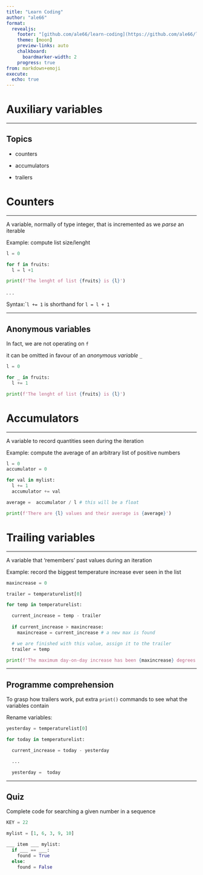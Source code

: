 ```yaml
---
title: "Learn Coding"
author: "ale66"
format: 
  revealjs:
    footer: "[github.com/ale66/learn-coding](https://github.com/ale66/learn-coding)&nbsp;&nbsp;&nbsp;"
    theme: [moon]
    preview-links: auto
    chalkboard: 
      boardmarker-width: 2
    progress: true
from: markdown+emoji
execute:
  echo: true
---
```


# Auxiliary variables

---

## Topics

- counters 
  
- accumulators

- trailers


# Counters

---

A variable, normally of type integer, that is incremented as we *parse* an iterable

Example: compute list size/lenght

```python
l = 0

for f in fruits:
  l = l +1

print(f'The lenght of list {fruits} is {l}')
```

. . . 

Syntax:``l += 1` is shorthand for `l = l + 1`


--- 

## Anonymous variables

In fact, we are not operating on `f`

it can be omitted in favour of an *anonymous variable* `_`

```python
l = 0

for _ in fruits:
  l += 1

print(f'The lenght of list {fruits} is {l}')
```


# Accumulators


---

A variable to record quantities seen during the iteration

Example: compute the average of an arbitrary list of positive numbers


```python
l = 0
accumulator = 0

for val in mylist:
  l += 1
  accumulator += val

average =  accumulator / l # this will be a float

print(f'There are {l} values and their average is {average}')
```


# Trailing variables

---

A variable that 'remembers' past values during an iteration

Example: record the biggest temperature increase ever seen in the list 

```python
maxincrease = 0

trailer = temperaturelist[0]

for temp in temperaturelist:

  current_increase = temp - trailer
  
  if current_increase > maxincrease:
    maxincrease = current_increase # a new max is found

  # we are finished with this value, assign it to the trailer
  trailer = temp

print(f'The maximum day-on-day increase has been {maxincrease} degrees')
```


---

## Programme comprehension

To grasp how trailers work, put extra `print()` commands to see what the variables contain

Rename variables:


```python
yesterday = temperaturelist[0]

for today in temperaturelist:

  current_increase = today - yesterday

  ...

  yesterday =  today
```

---

## Quiz

Complete code for searching a given number in a sequence

```python
KEY = 22

mylist = [1, 6, 3, 9, 10]

___ item ___ mylist:
  if ___ == ___:
    found = True
  else:
    found = False
```

